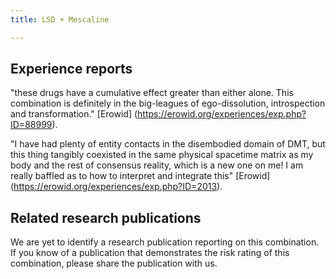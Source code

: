 ---
title: LSD + Mescaline

---

## Experience reports

"these drugs have a cumulative effect greater than either alone. This combination is definitely in the big-leagues of ego-dissolution, introspection and transformation." [Erowid] (https://erowid.org/experiences/exp.php?ID=88999).

"I have had plenty of entity contacts in the disembodied domain of DMT, but this thing tangibly coexisted in the same physical spacetime matrix as my body and the rest of consensus reality, which is a new one on me! I am really baffled as to how to interpret and integrate this" [Erowid] (https://erowid.org/experiences/exp.php?ID=2013).

## Related research publications

We are yet to identify a research publication reporting on this combination. If you know of a publication that demonstrates the risk rating of this combination, please share the publication with us.



